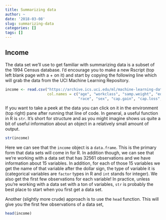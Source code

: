 ```yaml
---
title: Summarizing data
author: ~
date: '2018-03-08'
slug: summarizing-data
categories: []
tags: []
---
```


## Income

The data set we'll use to get familiar with summarizing data is a subset of the 1994 Census database. I'd encourage you to make a new Rscript (top left blank page with a + on it) and start by copying the following line which will grab the data from the UCI Machine Learning Repository.

```r
income <- read.csv("https://archive.ics.uci.edu/ml/machine-learning-databases/adult/adult.data", header = FALSE, stringsAsFactors = TRUE, 
                   col.names = c("age", "workclass", "samp.weight", "edu", "edu.num", "marital", "occ", "relationship",
                                 "race", "sex", "cap.gain", "cap.loss", "hrwk", "native", "income"), na.strings = c(" ?"))
```

If you want to take a peek at the data you can click on it in the environment (top right) pane after running that line of code. In general, a useful function in R is `str`. It's short for structure and as you might imagine shows us quite a bit of useful information about an object in a relatively small amount of output.

```r
str(income)
```

Here we can see that the `income` object is a `data.frame`. This is the primary form that data sets will come in for R. In addition though, we can see that we're working with a data set that has 32561 observations and we have information about 15 variables. In addition, for each of those 15 variables we get the name of that variable after the dollar sign, the type of variable it is (categorical variables are `factor` types in R and `int` stands for integer). We also get the first few observations for each variable! In practice, unless you're working with a data set with a ton of variables, `str` is probably the best place to start when you first get a data set. 

Another (slightly more crude) approach is to use the `head` function. This will give you the first few observations of a data set,

```r
head(income)
```

